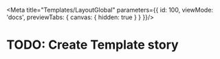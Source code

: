 
<Meta title="Templates/LayoutGlobal" parameters={{
  id: 100,
  viewMode: 'docs',
  previewTabs: {
    canvas: { hidden: true }
  }
}}/>

# TODO: Create Template story
